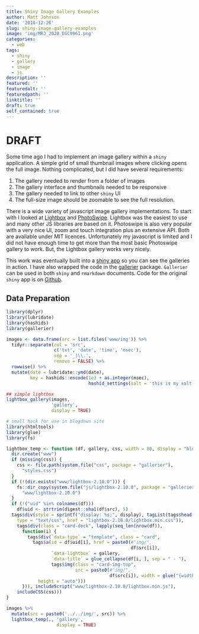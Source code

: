 ```yaml
---
title: Shiny Image Gallery Examples
author: Matt Johnson
date: '2018-12-26'
slug: shiny-image-gallery-examples
image: 'img/MRJ_2020_DSC9961.png'
categories:
  - web
tags:
  - shiny
  - gallery
  - image
  - js
description: ''
featured: ''
featuredalt: ''
featuredpath: ''
linktitle: ''
draft: true
self_contained: true
---
```


# DRAFT

Some time ago I had to implement an image gallery within a `shiny` application. A simple grid of small thumbnail images where clicking opens the full image.  Nothing complicated, but I did have several requirements:

  1. The gallery needed to render from a folder of images
  2. The gallery interface and thumbnails needed to be responsive
  3. The gallery needed to link to other `shiny` UI
  4. The full-size image should be zoomable to see the full resolution.
  
There is a wide variety of javascript image gallery implementations. To start with I looked at  [Lightbox](https://lokeshdhakar.com/projects/lightbox2/) and [PhotoSwipe](http://photoswipe.com/). Lightbox was the easiest to use and many other JS libraries are based on it. Photoswipe is also very popular with a very nice UI, zoom and touch integration plus an extensive API. Both are available under MIT licences. Unfortunately my javascript is limited and I did not have enough time to get more than the most basic Photoswipe gallery to work. But, the Lightbox gallery works very nicely.

This work was eventually built into a [shiny app](https://mrjoh3.shinyapps.io/shiny-gallery-example/) so you can see the galleries in action. I have also wrapped the code in the [gallerier](https://github.com/mrjoh3/gallerier) package. `Gallerier` can be used in both `shiny` and `rmarkdown` documents. Code for the original `shiny` app is on [Github](https://github.com/mrjoh3/shiny-gallery-example).


## Data Preparation


```r

library(dplyr)
library(lubridate)
library(hashids)
library(gallerier)

images <- data.frame(src = list.files('www/img')) %>%
  tidyr::separate(col = 'src', 
                  c('txt', 'date', 'time', 'msec'), 
                  sep = '_|\\.', 
                  remove = FALSE) %>%
  rowwise() %>%
  mutate(date = lubridate::ymd(date),
         key = hashids::encode(1e3 + as.integer(msec), 
                               hashid_settings(salt = 'this is my salt')))

```

```r
## simple lightbox
lightbox_gallery(images, 
                 'gallery', 
                 display = TRUE)
```

```r
# small hack for use in blogdown site
library(htmltools)
library(glue)
library(fs)

lightbox_temp <- function (df, gallery, css, width = 80, display = "block") {
  dir.create("www")
  if (missing(css)) {
    css <- file.path(system.file("css", package = "gallerier"), 
      "styles.css")
  }
  if (!(dir.exists("www/lightbox-2.10.0"))) {
    fs::dir_copy(system.file("js/lightbox-2.10.0", package = "gallerier"), 
      "www/lightbox-2.10.0")
  }
  if (!("uid" %in% colnames(df))) 
    df$uid <- strtrim(digest::sha1(df$src), 5)
  tags$div(style = sprintf("display: %s;", display), tagList(tags$head(tags$link(rel = "stylesheet", 
    type = "text/css", href = "lightbox-2.10.0/lightbox.min.css")), 
    tags$div(class = "card-deck", lapply(seq_len(nrow(df)), 
      function(i) {
        tags$div(`data-type` = "template", class = "card", 
          tags$a(id = df$uid[i], href = paste0(#"img/", 
                                               df$src[i]), 
                 `data-lightbox` = gallery, 
                 `data-title` = glue_collapse(df[i, ], sep = " - "), 
                 tags$img(class = "card-img-top", 
                          src = paste0(#"img/", 
                                       df$src[i]), width = glue("{width}px"), 
            height = "auto")))
      })), includeScript("www/lightbox-2.10.0/lightbox.min.js"), 
    includeCSS(css)))
}

images %>%
  mutate(src = paste0('../../img/', src)) %>%
  lightbox_temp(., 'gallery', 
                   display = TRUE)
```
